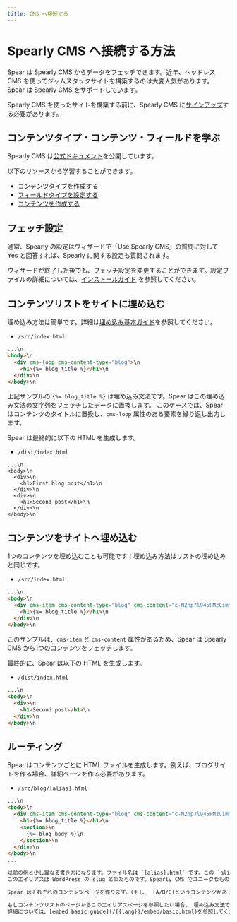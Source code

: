 ```yaml
---
title: CMS へ接続する
---
```


# Spearly CMS へ接続する方法

Spear は Spearly CMS からデータをフェッチできます。近年、ヘッドレス CMS を使ってジャムスタックサイトを構築するのは大変人気があります。  
Spear は Spearly CMS をサポートしています。

Spearly CMS を使ったサイトを構築する前に、Spearly CMS に[サインアップ](https://spearly.com/{{lang}}/cms/)する必要があります。

## コンテンツタイプ・コンテンツ・フィールドを学ぶ

Spearly CMS は[公式ドキュメント](https://docs.spearly.com/{{lang}})を公開しています。

以下のリソースから学習することができます。
- [コンテンツタイプを作成する](https://docs.spearly.com/{{lang}}/cms/tutorial/c-aQ01pUIdVLnGwvs8iAWf)
- [フィールドタイプを設定する](https://docs.spearly.com/{{lang}}/cms/tutorial/c-GXzd14U3AYOisjQDa8Rh)
- [コンテンツを作成する](https://docs.spearly.com/{{lang}}/cms/tutorial/c-WjAtTlOPQ9FUBpJ572C4)


## フェッチ設定

通常、Spearly の設定はウィザードで「Use Spearly CMS」の質問に対して Yes と回答すれば、Spearly に関する設定も質問されます。

ウィザードが終了した後でも、フェッチ設定を変更することができます。設定ファイルの詳細については、[インストールガイド](/{{lang}}/intro/install.html) を参照してください。

## コンテンツリストをサイトに埋め込む

埋め込み方法は簡単です。詳細は[埋め込み基本ガイド](/{{lang}}/embed/basic.html)を参照してください。

- `/src/index.html`
```html
...\n
<body>\n
  <div cms-loop cms-content-type="blog">\n
    <h1>{%= blog_title %}</h1>\n
  </div>\n
</body>\n
```
上記サンプルの `{%= blog_title %}` は埋め込み文法です。Spear はこの埋め込み文法の文字列をフェッチしたデータに置換します。
このケースでは、Spear はコンテンツのタイトルに置換し、`cms-loop` 属性のある要素を繰り返し出力します。

Spear は最終的に以下の HTML を生成します。
- `/dist/index.html`
```
...\n
<body>\n
  <div>\n
    <h1>First blog post</h1>\n
  </div>\n
  <div>\n
    <h1>Second post</h1>\n
  </div>\n
</body>\n
```

## コンテンツをサイトへ埋め込む

1つのコンテンツを埋め込むことも可能です！埋め込み方法はリストの埋め込みと同じです。

- `/src/index.html`
```html
...\n
<body>\n
  <div cms-item cms-content-type="blog" cms-content="c-N2np7l945FMzCimfKuPP">\n
    <h1>{%= blog_title %}</h1>\n
  </div>\n
</body>\n
```

このサンプルは、`cms-item` と `cms-content` 属性があるため、Spear は Spearly CMS から1つのコンテンツをフェッチします。

最終的に、Spear は以下の HTML を生成します。

- `/dist/index.html`
```html
...\n
<body>\n
  <div>\n
    <h1>Second post</h1>\n
  </div>\n
</body>\n
```

## ルーティング

Spear はコンテンツごとに HTML ファイルを生成します。例えば、ブログサイトを作る場合、詳細ページを作る必要があります。

- `/src/blog/[alias].html`
```html
...\n
<body>\n
  <div cms-item cms-content-type="blog" cms-content="c-N2np7l945FMzCimfKuPP">\n
    <h1>{%= blog_title %}</h1>\n
    <section>\n
      {%= blog_body %}\n
    </section>\n
  </div>\n
</body>\n
...

以前の例と少し異なる書き方になります。ファイル名は `[alias].html` です。この `alias` は Spearly のエイリア名かコンテンツIDとリンクしています。
このエイリアスは WordPress の slug と似たものです。Spearly CMS でユニークなものです。

Spear はそれぞれのコンテンツページを作ります。(もし、 [A/B/C]というコンテンツがあった場合、Spearは [`A.html`/`B.html`/`C.html`]を生成します。)

もしコンテンツリストのページからこのエイリアスページを参照したい場合、 埋め込み文法である `{%= blog_#alias %}` が利用できます。
詳細については、[embed basic guide](/{{lang}}/embed/basic.html)を参照してください。

